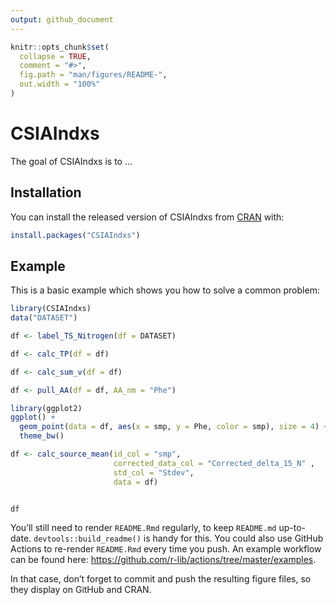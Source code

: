 ```yaml
---
output: github_document
---
```


<!-- README.md is generated from README.Rmd. Please edit that file -->

```r
knitr::opts_chunk$set(
  collapse = TRUE,
  comment = "#>",
  fig.path = "man/figures/README-",
  out.width = "100%"
)
```

# CSIAIndxs

<!-- badges: start -->
<!-- badges: end -->

The goal of CSIAIndxs is to ...

## Installation

You can install the released version of CSIAIndxs from [CRAN](https://CRAN.R-project.org) with:

``` r
install.packages("CSIAIndxs")
```

## Example

This is a basic example which shows you how to solve a common problem:

```r
library(CSIAIndxs)
data("DATASET")

df <- label_TS_Nitrogen(df = DATASET)
```


```r
df <- calc_TP(df = df)
```




```r

df <- calc_sum_v(df = df)
```

```r

df <- pull_AA(df = df, AA_nm = "Phe")

library(ggplot2)
ggplot() +
  geom_point(data = df, aes(x = smp, y = Phe, color = smp), size = 4) +
  theme_bw()

```


```r
df <- calc_source_mean(id_col = "smp", 
                       corrected_data_col = "Corrected_delta_15_N" ,
                       std_col = "Stdev",
                       data = df)


df

```





You'll still need to render `README.Rmd` regularly, to keep `README.md` up-to-date. `devtools::build_readme()` is handy for this. You could also use GitHub Actions to re-render `README.Rmd` every time you push. An example workflow can be found here: <https://github.com/r-lib/actions/tree/master/examples>.

In that case, don't forget to commit and push the resulting figure files, so they display on GitHub and CRAN.
